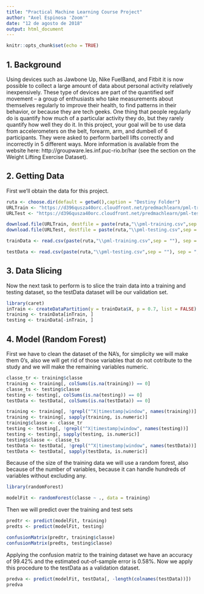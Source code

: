 ---
title: "Practical Machine Learning Course Project"
author: "Axel Espinosa 'Zoom'"
date: "12 de agosto de 2018"
output: html_document
---

```{r setup, include=FALSE}
knitr::opts_chunk$set(echo = TRUE)
```

## 1. Background

Using devices such as Jawbone Up, Nike FuelBand, and Fitbit it is now possible to collect a large amount of data about personal activity relatively inexpensively. These type of devices are part of the quantified self movement – a group of enthusiasts who take measurements about themselves regularly to improve their health, to find patterns in their behavior, or because they are tech geeks. One thing that people regularly do is quantify how much of a particular activity they do, but they rarely quantify how well they do it. In this project, your goal will be to use data from accelerometers on the belt, forearm, arm, and dumbell of 6 participants. They were asked to perform barbell lifts correctly and incorrectly in 5 different ways. More information is available from the website here: http://groupware.les.inf.puc-rio.br/har (see the section on the Weight Lifting Exercise Dataset). 

## 2. Getting Data

First we'll obtain the data for this project.

```{r cars}
ruta <- choose.dir(default = getwd(),caption = "Destiny Folder")
URLTrain <- "https://d396qusza40orc.cloudfront.net/predmachlearn/pml-training.csv"
URLTest <- "https://d396qusza40orc.cloudfront.net/predmachlearn/pml-testing.csv"

download.file(URLTrain, destfile = paste(ruta,"\\pml-training.csv",sep = ""))
download.file(URLTest, destfile = paste(ruta,"\\pml-testing.csv",sep = ""))

trainData <- read.csv(paste(ruta,"\\pml-training.csv",sep = ""), sep = ",", header = TRUE)

testData <- read.csv(paste(ruta,"\\pml-testing.csv",sep = ""), sep = ",", header = TRUE)
```

## 3. Data Slicing

Now the next task to perform is to slice the train data into a training and testing dataset, so the testData dataset will be our validation set.

```{r}
library(caret)
inTrain <- createDataPartition(y = trainData$X, p = 0.7, list = FALSE)
training <- trainData[inTrain, ]
testing <- trainData[-inTrain, ]
```

## 4. Model (Random Forest)

First we have to clean the dataset of the NA's, for simplicity we will make them 0's, also we will get rid of those variables that do not cotribute to the study and we will make the remaining variables numeric.

```{r}
classe_tr <- training$classe
training <- training[, colSums(is.na(training)) == 0]
classe_ts <- testing$classe
testing <- testing[, colSums(is.na(testing)) == 0]
testData <- testData[, colSums(is.na(testData)) == 0]

training <- training[, !grepl("^X|timestamp|window", names(training))]
training <- training[, sapply(training, is.numeric)]
training$classe <- classe_tr
testing <- testing[, !grepl("^X|timestamp|window", names(testing))]
testing <- testing[, sapply(testing, is.numeric)]
testing$classe <- classe_ts
testData <- testData[, !grepl("^X|timestamp|window", names(testData))]
testData <- testData[, sapply(testData, is.numeric)]
```

Because of the size of the training data we will use a random forest, also because of the number of variables, because it can handle hundreds of variables without excluding any.

```{r}
library(randomForest)

modelFit <- randomForest(classe ~ ., data = training)
```

Then we will predict over the training and test sets

```{r}
predtr <- predict(modelFit, training)
predts <- predict(modelFit, testing)

confusionMatrix(predtr, training$classe)
confusionMatrix(predts, testing$classe)
```

Applying the confusion matriz to the training dataset we have an accuracy of 99.42% and the estimated out-of-sample error is 0.58%. Now we apply this procedure to the testData as a validation dataset.

```{r}
predva <- predict(modelFit, testData[, -length(colnames(testData))])
predva
```